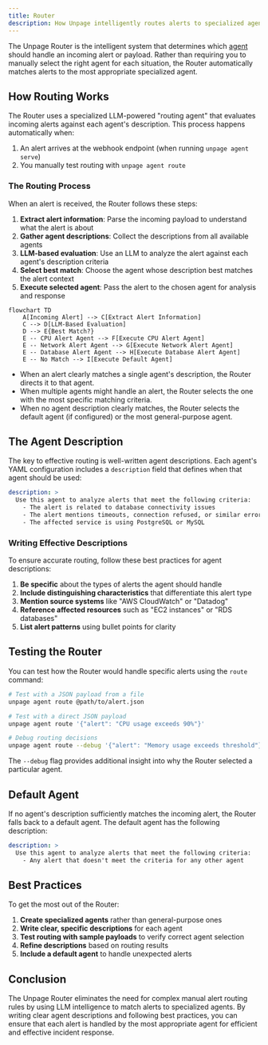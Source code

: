 ```yaml
---
title: Router
description: How Unpage intelligently routes alerts to specialized agents
---
```


The Unpage Router is the intelligent system that determines which [agent](/concepts/agents) should handle an incoming alert or payload. Rather than requiring you to manually select the right agent for each situation, the Router automatically matches alerts to the most appropriate specialized agent.

## How Routing Works

The Router uses a specialized LLM-powered "routing agent" that evaluates incoming alerts against each agent's description. This process happens automatically when:

1. An alert arrives at the webhook endpoint (when running `unpage agent serve`)
2. You manually test routing with `unpage agent route`

### The Routing Process

When an alert is received, the Router follows these steps:

1. **Extract alert information**: Parse the incoming payload to understand what the alert is about
2. **Gather agent descriptions**: Collect the descriptions from all available agents
3. **LLM-based evaluation**: Use an LLM to analyze the alert against each agent's description criteria
4. **Select best match**: Choose the agent whose description best matches the alert context
5. **Execute selected agent**: Pass the alert to the chosen agent for analysis and response

```mermaid
flowchart TD
    A[Incoming Alert] --> C[Extract Alert Information]
    C --> D[LLM-Based Evaluation]
    D --> E{Best Match?}
    E -- CPU Alert Agent --> F[Execute CPU Alert Agent]
    E -- Network Alert Agent --> G[Execute Network Alert Agent]
    E -- Database Alert Agent --> H[Execute Database Alert Agent]
    E -- No Match --> I[Execute Default Agent]
```

- When an alert clearly matches a single agent's description, the Router directs it to that agent.
- When multiple agents might handle an alert, the Router selects the one with the most specific matching criteria.
- When no agent description clearly matches, the Router selects the default agent (if configured) or the most general-purpose agent.

## The Agent Description

The key to effective routing is well-written agent descriptions. Each agent's YAML configuration includes a `description` field that defines when that agent should be used:

```yaml
description: >
  Use this agent to analyze alerts that meet the following criteria:
    - The alert is related to database connectivity issues
    - The alert mentions timeouts, connection refused, or similar errors
    - The affected service is using PostgreSQL or MySQL
```

### Writing Effective Descriptions

To ensure accurate routing, follow these best practices for agent descriptions:

1. **Be specific** about the types of alerts the agent should handle
2. **Include distinguishing characteristics** that differentiate this alert type
3. **Mention source systems** like "AWS CloudWatch" or "Datadog"
4. **Reference affected resources** such as "EC2 instances" or "RDS databases"
5. **List alert patterns** using bullet points for clarity

## Testing the Router

You can test how the Router would handle specific alerts using the `route` command:

```bash
# Test with a JSON payload from a file
unpage agent route @path/to/alert.json

# Test with a direct JSON payload
unpage agent route '{"alert": "CPU usage exceeds 90%"}'

# Debug routing decisions
unpage agent route --debug '{"alert": "Memory usage exceeds threshold"}'
```

The `--debug` flag provides additional insight into why the Router selected a particular agent.

## Default Agent

If no agent's description sufficiently matches the incoming alert, the Router falls back to a default agent. The default agent has the following description:

```yaml
description: >
  Use this agent to analyze alerts that meet the following criteria:
    - Any alert that doesn't meet the criteria for any other agent
```

## Best Practices

To get the most out of the Router:

1. **Create specialized agents** rather than general-purpose ones
2. **Write clear, specific descriptions** for each agent
3. **Test routing with sample payloads** to verify correct agent selection
4. **Refine descriptions** based on routing results
5. **Include a default agent** to handle unexpected alerts

## Conclusion

The Unpage Router eliminates the need for complex manual alert routing rules by using LLM intelligence to match alerts to specialized agents. By writing clear agent descriptions and following best practices, you can ensure that each alert is handled by the most appropriate agent for efficient and effective incident response.
